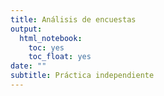 ```yaml
---
title: Análisis de encuestas
output:
  html_notebook:
    toc: yes
    toc_float: yes
date: ""
subtitle: Práctica independiente
---
```


